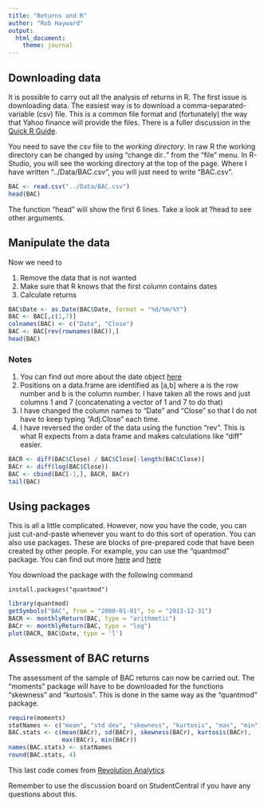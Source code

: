 ```yaml
---
title: "Returns and R"
author: "Rob Hayward"
output: 
  html_document: 
    theme: journal
---
```

## Downloading data
It is possible to carry out all the analysis of returns in R. The first issue is downloading data.  The easiest way is to download a comma-separated-variable (csv) file.  This is a common file format and (fortunately) the way that Yahoo finance will provide the files. There is a fuller discussion in the [Quick R Guide](http://www.statmethods.net/input/importingdata.html).

You need to save the csv file to the *working directory*.  In raw R the working directory can be changed by using "change dir.." from the "file" menu.  In R-Studio, you will see the working directory at the top of the page.  Where I have written "../Data/BAC.csv", you will just need to write "BAC.csv".  

```r
BAC <- read.csv("../Data/BAC.csv")
head(BAC)
```
The function "head" will show the first 6 lines.  Take a look at ?head to see other arguments.  

## Manipulate the data
Now we need to 

1. Remove the data that is not wanted
2. Make sure that R knows that the first column contains dates 
3. Calculate returns

```r
BAC$Date <- as.Date(BAC$Date, format = "%d/%m/%Y")
BAC <- BAC[,c(1,7)]
colnames(BAC) <- c("Date", "Close")
BAC <- BAC[rev(rownames(BAC)),]
head(BAC)
```
### Notes
1. You can find out more about the date object [here](http://www.statmethods.net/input/importingdata.html)
2. Positions on a data.frame are identified as [a,b] where a is the row number and b is the column number.  I have taken all the rows and just columns 1 and 7 (concatenating a vector of 1 and 7 to do that)
3. I have changed the column names to "Date" and "Close" so that I do not have to keep typing "Adj.Close" each time.
4. I have reversed the order of the data using the function "rev".  This is what R expects from a data frame and makes calculations like "diff" easier. 
```r
BACR <- diff(BAC$Close) / BAC$Close[-length(BAC$Close)] 
BACr <- diff(log(BAC$Close))
BAC <- cbind(BAC[-1,], BACR, BACr)
tail(BAC)
```
## Using packages
This is all a little complicated.  However, now you have the code, you can just cut-and-paste whenever you want to do this sort of operation.  You can also use packages.  These are blocks of pre-prepared code that have been created by other people. For example, you can use the "quantmod" package.  You can find out more [here](https://cran.r-project.org/web/packages/quantmod/index.html) and [here](http://www.quantmod.com/)

You download the package with the following command
```
install.packages("quantmod")
```

```r
library(quantmod)
getSymbols("BAC", from = "2000-01-01", to = "2013-12-31")
BACR <- monthlyReturn(BAC, type = "arithmetic")
BACr <- monthlyReturn(BAC, type = "log")
plot(BACR, BAC$Date, type = 'l')
```

## Assessment of BAC returns

The assessment of the sample of BAC returns can now be carried out.  The "moments" package will have to be downloaded for the functions "skewness" and "kurtosis". This is done in the same way as the "quantmod" package.  
```r
require(moments)
statNames <- c("mean", "std dev", "skewness", "kurtosis", "max", "min")
BAC.stats <- c(mean(BACr), sd(BACr), skewness(BACr), kurtosis(BACr), 
               max(BACr), min(BACr))
names(BAC.stats) <- statNames
round(BAC.stats, 4)
```
This last code comes from [Revolution Analytics](http://blog.revolutionanalytics.com/2014/01/quantitative-finance-applications-in-r.html)

Remember to use the discussion board on StudentCentral if you have any questions about this. 